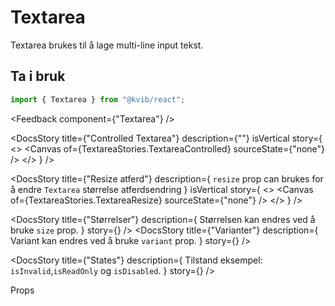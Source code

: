 
<Meta of={TextareaStories} />

<DocsContainer>

# Textarea

Textarea brukes til å lage multi-line input tekst.

## Ta i bruk

```jsx
import { Textarea } from "@kvib/react";
```

<Feedback component={"Textarea"} />

<DocsStory
  title={"Controlled Textarea"}
  description={""}
  isVertical
  story={
    <>
      <Canvas of={TextareaStories.TextareaControlled} sourceState={"none"} />
      <Source code={TextAreaStrings} dark />
    </>
  }
/>

<DocsStory
  title={"Resize atferd"}
  description={
    <Text>
      <code>resize</code> prop can brukes for å endre <code>Textarea</code> størrelse atferdsendring
    </Text>
  }
  isVertical
  story={
    <>
      <Canvas of={TextareaStories.TextareaResize} sourceState={"none"} />
      <Source code={TextAreaResizeStrings} dark />
    </>
  }
/>

<DocsStory
  title={"Størrelser"}
  description={
    <Text>
      Størrelsen kan endres ved å bruke <code>size</code> prop.
    </Text>
  }
  story={<Canvas of={TextareaStories.TextareaSizes} sourceState="hidden" />}
/>
<DocsStory
  title={"Varianter"}
  description={
    <Text>
      Variant kan endres ved å bruke <code>variant</code> prop.
    </Text>
  }
  story={<Canvas of={TextareaStories.TextareaVariants} sourceState="hidden" />}
/>

<DocsStory
  title={"States"}
  description={
    <Text>
      Tilstand eksempel: <code>isInvalid</code>,<code>isReadOnly</code> og <code>isDisabled</code>.
    </Text>
  }
  story={<Canvas of={TextareaStories.TextareaStates} sourceState="hidden" />}
/>

<DocsHeading>Props</DocsHeading>
<Canvas of={TextareaStories.Textarea} />
<Controls of={TextareaStories.Textarea} />

</DocsContainer>
